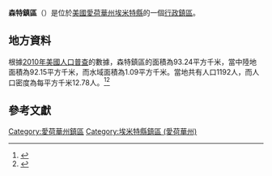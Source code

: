 {{noteTA
|G1=USState
|G2=地名
|G3=Unit
}}
{{Infobox settlement
|official_name            = 森特鎮區
|native_name = Center Township
|settlement_type          = [[行政鎮區|行政鎮區]]
|image_skyline            = 
|imagesize                = 
|image_map                = Map highlighting Center Township, Emmet County, Iowa.svg
|mapsize                  = 250px
|pushpin_map  =USA Iowa
|pushpin_label = 森特鎮區
|pushpin_label_position   = top
|pushpin_map_caption      = 森特鎮區在愛荷華州的位置
|subdivision_type         = [[世界政區索引|國家]]
|subdivision_type1        = [[美国州份|州份]]
|subdivision_type2        = [[愛荷華州行政区划|縣]]
|subdivision_name         = [[美国|美国]]
|subdivision_name1        = [[愛荷華州|愛荷華州]]
|subdivision_name2        = [[埃米特縣_(愛荷華州)|埃米特縣]]
|elevation_ft             = 1319
|elevation_m              = 402
|timezone                 = [[北美中部時區|北美中部時區]]
|area_total_km2           = 93.24
|area_land_km2            = 92.15
|area_water_km2           = 1.09
|area_total_sq_mi         = 
|area_land_sq_mi          = 
|area_water_sq_mi         = 
|population_as_of         = [[2010年美國人口普查|2010]]
|population_footnotes     = 
|population_total         = 1192
|population_density_km2   = auto
|population_density_sq_mi = auto
|utc_offset               = -6
|coordinates              = {{coord|43|23|19|N|94|43|29|W|type:city_region:US-AL_source:GNS-enwiki|display=inline,title}}
| coor_pinpoint           = 
| coordinates_footnotes   = 
|timezone_DST             = CDT
|utc_offset_DST           = -5
|postal_code_type         = [[美國郵區編號|郵區編號]]
|postal_code              = 51334, 51344
|area_code                = {{link-en|电话区号712|Area code 712|712}}
|blank_name = [[地名信息系统|GNIS ID]]
|blank_info = 467575
}}
'''森特鎮區'''（{{lang-en|Center Township}}）是位於[[美國|美國]][[愛荷華州|愛荷華州]][[埃米特縣_(愛荷華州)|埃米特縣]]的一個[[行政鎮區|行政鎮區]]。

== 地方資料 ==
根據[[2010年美國人口普查|2010年美國人口普查]]的數據，森特鎮區的面積為93.24平方千米，當中陸地面積為92.15平方千米，而水域面積為1.09平方千米。當地共有人口1192人，而人口密度為每平方千米12.78人。<ref name="GR8">{{cite web|url=http://factfinder2.census.gov|publisher=[[美国人口调查局|美国人口调查局]]|accessdate=2011-05-14|title=American FactFinder|archive-date=2013-09-11|archive-url=https://web.archive.org/web/20130911234518/http://factfinder2.census.gov/|dead-url=no}}</ref><ref>{{cite web|url=https://www.citypopulation.de/en/usa/iowa/admin/|title=USA: Iowa (Counties and Townships) - City Population}}</ref>

== 參考文獻 ==
{{reflist}}

{{埃米特縣 (愛荷華州)}}

{{DEFAULTSORT:Center Township}}
[[Category:愛荷華州鎮區|Category:愛荷華州鎮區]]
[[Category:埃米特縣鎮區_(愛荷華州)|Category:埃米特縣鎮區 (愛荷華州)]]

{{Iowa-geo-stub}}